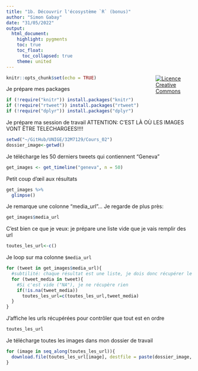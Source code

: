 ```yaml
---
title: "1b. Découvrir l'écosystème `R` (bonus)"
author: "Simon Gabay"
date: "31/05/2022"
output:
  html_document:
    highlight: pygments
    toc: true
    toc_float:
      toc_collapsed: true
    theme: united
---
```


<a style="float:right; width: 20%;" rel="license" href="http://creativecommons.org/licenses/by-sa/4.0/"><img alt="Licence Creative Commons" src="https://i.creativecommons.org/l/by/4.0/88x31.png"/></a>

```r
knitr::opts_chunk$set(echo = TRUE)
```

Je prépare mes packages

```r
if (!require("knitr")) install.packages("knitr")
if (!require("rtweet")) install.packages("rtweet")
if (!require("dplyr")) install.packages("dplyr")
```

Je prépare ma session de travail
ATTENTION: C'EST LÀ OÙ LES IMAGES VONT ÊTRE TELECHARGEES!!!!

```r
setwd("~/GitHub/UNIGE/32M7129/Cours_02")
dossier_image<-getwd()
```

Je télécharge les 50 derniers tweets qui contiennent  "Geneva"

```r
get_images <- get_timeline("geneva", n = 50)
```

Petit coup d'œil aux résultats

```r
get_images %>%
  glimpse()
```

Je remarque une colonne "media_url"… Je regarde de plus près:

```r
get_images$media_url
```

C'est bien ce que je veux: je prépare une liste vide que je vais remplir des url

```r
toutes_les_url<-c()
```

Je loop sur ma colonne `$media_url`

```r
for (tweet in get_images$media_url){
  #subtilité: chaque résultat est une liste, je dois donc récupérer le objet de chaque liste, et donc refaire une boucle
  for (tweet_media in tweet){
    #Si c'est vide ("NA"), je ne récupère rien
    if(!is.na(tweet_media))
      toutes_les_url=c(toutes_les_url,tweet_media)
  }
}
```

J'affiche les urls récupérées pour contrôler que tout est en ordre

```r
toutes_les_url
```

Je télécharge toutes les images dans mon dossier de travail

```r
for (image in seq_along(toutes_les_url)){
  download.file(toutes_les_url[image], destfile = paste(dossier_image, image,'.jpg'), mode="wb")
}
```
